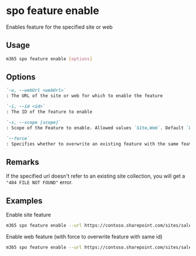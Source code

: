 
# spo feature enable

Enables feature for the specified site or web

## Usage

```sh
m365 spo feature enable [options]
```

## Options

```md defintion-list
`-u, --webUrl <webUrl>`
: The URL of the site or web for which to enable the feature

`-i, --id <id>`
: The ID of the feature to enable

`-s, --scope [scope]`
: Scope of the Feature to enable. Allowed values `Site,Web`. Default `Web`

`--force`
: Specifies whether to overwrite an existing feature with the same feature identifier. This parameter is ignored if there are no errors.
```

<Global />

## Remarks

If the specified url doesn't refer to an existing site collection, you will get a `"404 FILE NOT FOUND"` error.

## Examples

Enable site feature

```sh
m365 spo feature enable --url https://contoso.sharepoint.com/sites/sales --featureId 915c240e-a6cc-49b8-8b2c-0bff8b553ed3 --scope Site
```

Enable web feature (with force to overwrite feature with same id)

```sh
m365 spo feature enable --url https://contoso.sharepoint.com/sites/sales --featureId 00bfea71-5932-4f9c-ad71-1557e5751100 --scope Web --force
```
